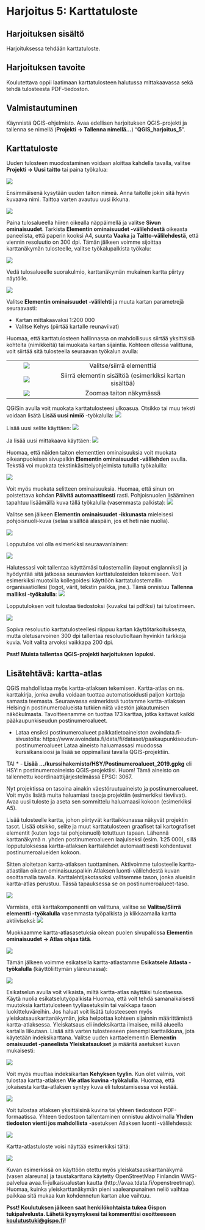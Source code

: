 # Harjoitus 5: Karttatuloste

## Harjoituksen sisältö

Harjoituksessa tehdään karttatuloste.

## Harjoituksen tavoite

Koulutettava oppii laatimaan karttatulosteen halutussa mittakaavassa sekä tehdä tulosteesta PDF-tiedoston.

## Valmistautuminen

Käynnistä QGIS-ohjelmisto. Avaa edellisen harjoituksen QGIS-projekti ja tallenna se nimellä (**Projekti → Tallenna nimellä…**) “**QGIS_harjoitus_5**”.

## Karttatuloste

Uuden tulosteen muodostaminen voidaan aloittaa kahdella tavalla, valitse **Projekti → Uusi taitto** tai paina työkalua:  

![](img/harjoitus_5/image22.png)

Ensimmäisenä kysytään uuden taiton nimeä. Anna taitolle jokin sitä hyvin kuvaava nimi. Taittoa varten avautuu uusi ikkuna.

![](img/harjoitus_5/image9.png)

Paina tulosalueella hiiren oikealla näppäimellä ja valitse **Sivun ominaisuudet**. Tarkista **Elementin ominaisuudet -välilehdestä** oikeasta paneelista, että paperin kooksi A4, suunta **Vaaka** ja **Taitto-välilehdestä**, että viennin resoluutio on 300 dpi.
Tämän jälkeen voimme sijoittaa karttanäkymän tulosteelle, valitse työkalupalkista työkalu:

![](img/harjoitus_5/image1.png)

Vedä tulosalueelle suorakulmio, karttanäkymän mukainen kartta piirtyy näytölle.

![](img/harjoitus_5/image2.png)

Valitse **Elementin ominaisuudet -välilehti** ja muuta kartan parametrejä seuraavasti:

- Kartan mittakaavaksi 1:200 000
- Valitse Kehys (piirtää kartalle reunaviivat)

Huomaa, että karttatulosteen hallinnassa on mahdollisuus siirtää yksittäisiä kohteita (nimikkeitä) tai muokata kartan sijaintia.
Kohteen ollessa valittuna, voit siirtää sitä tulosteella seuraavan työkalun avulla:

|         |                                 |
|:-------:|:-------------------------------:|
| ![](img/harjoitus_5/image16.png) | Valitse/siirrä elementtiä |
| ![](img/harjoitus_5/image21.png) | Siirrä elementin sisältöä (esimerkiksi kartan sisältöä) |
| ![](img/harjoitus_5/image19.png) | Zoomaa taiton näkymässä |


QGISin avulla voit muokata karttatulosteesi ulkoasua. Otsikko tai muu teksti voidaan lisätä **Lisää uusi nimiö** -työkalulla: 
![](img/harjoitus_5/image7.png)

Lisää uusi selite käyttäen:
![](img/harjoitus_5/image8.png)

Ja lisää uusi mittakaava käyttäen: 
![](img/harjoitus_5/image20.png)

Huomaa, että näiden taiton elementtien ominaisuuksia voit muokata oikeanpuoleisen sivupalkin **Elementin ominaisuudet -välilehden** avulla.
Tekstiä voi muokata tekstinkäsittelyohjelmista tutuilla työkaluilla:

![](img/harjoitus_5/image25.png)

Voit myös muokata selitteen ominaisuuksia. Huomaa, että sinun on poistettava kohdan **Päivitä automaattisesti** rasti.
Pohjoisnuolen lisääminen tapahtuu lisäämällä kuva tällä työkalulla (vasemmasta palkista): ![](img/harjoitus_5/image14.png)

Valitse sen jälkeen **Elementin ominaisuudet -ikkunasta** mieleisesi pohjoisnuoli-kuva (selaa sisältöä alaspäin, jos et heti näe nuolia).

![](img/harjoitus_5/image13.png)

Lopputulos voi olla esimerkiksi seuraavanlainen:

![](img/harjoitus_5/image10.png)

Halutessasi voit tallentaa käyttämäsi tulostemallin (layout englanniksi) ja hyödyntää sitä jatkossa seuraavien karttatulosteiden tekemiseen. Voit esimerkiksi muotoilla kollegoidesi käyttöön karttatulostemallin organisaatiollesi (logot, värit, tekstin paikka, jne.). Tämä onnistuu **Tallenna malliksi -työkalulla**: ![](img/harjoitus_5/image26.png)

Lopputuloksen voit tulostaa tiedostoksi (kuvaksi tai pdf:ksi) tai tulostimeen. 

![](img/harjoitus_5/image15.jpg)

Sopiva resoluutio karttatulosteellesi riippuu kartan käyttötarkoituksesta, mutta oletusarvoinen 300 dpi tallentaa resoluutioltaan hyvinkin tarkkoja kuvia. Voit valita arvoksi vaikkapa 200 dpi. 

:::{.hint-box}
**Psst! Muista tallentaa QGIS-projekti harjoituksen lopuksi.**
:::

## Lisätehtävä: kartta-atlas
QGIS mahdollistaa myös kartta-atlaksen tekemisen. Kartta-atlas on ns. karttakirja, jonka avulla voidaan tuottaa automatisoidusti paljon karttoja samasta teemasta. Seuraavassa esimerkissä tuotamme kartta-atlaksen Helsingin postinumeroalueista tutkien niitä väestön jakautumisen näkökulmasta. Tavoitteenamme on tuottaa 173 karttaa, jotka kattavat kaikki pääkaupunkiseudun postinumeroalueet.

* Lataa ensiksi postinumeroalueet paikkatietoaineiston avoindata.fi-sivustolta: 
  https://www.avoindata.fi/data/fi/dataset/paakaupunkiseudun-postinumeroalueet
  Lataa aineisto haluamassasi muodossa kurssikansioosi ja lisää se oppimallasi tavalla QGIS-projektiin.
  
TAI
* - **Lisää .../kurssihakemisto/HSY/Postinumeroalueet_2019.gpkg** eli HSY:n postinumeroaineisto QGIS-projektiisi. Huom! Tämä aineisto on tallennettu koordinaattijärjestelmässä EPSG: 3067. 

Nyt projektissa on tasoina ainakin väestöruutuaineisto ja postinumeroalueet. Voit myös lisätä muita haluamiasi tasoja projektiin (esimerkiksi tieviivat). 
Avaa uusi tuloste ja aseta sen sommittelu haluamaasi kokoon (esimerkiksi A5). 

Lisää tulosteelle kartta, johon piirtyvät karttaikkunassa näkyvät projektin tasot. Lisää otsikko, selite ja muut karttatulosteen graafiset tai kartografiset elementit (kuten logo tai pohjoisnuoli) totuttuun tapaan. Lähennä karttanäkymä n. yhden postinumeroalueen laajuiseksi (esim. 1:25 000), sillä lopputuloksessa kartta-atlaksen karttalehdet automaattisesti kohdentuvat postinumeroalueiden kokoon.


Sitten aloitetaan kartta-atlaksen tuottaminen. Aktivoimme tulosteelle kartta-atlastilan oikean ominaisuuspalkin Atlaksen luonti-välilehdestä kuvan osoittamalla tavalla. Karttalehtijakotasoksi valitsemme tason, jonka alueisiin kartta-atlas perustuu. Tässä tapauksessa se on postinumeroalueet-taso. 

![](img/harjoitus_5/image18.png)

Varmista, että karttakomponentti on valittuna, valitse se **Valitse/Siirrä elementti -työkalulla** vasemmasta työpalkista ja klikkaamalla kartta aktiiviseksi:
![](img/harjoitus_5/image16.png)

Muokkaamme kartta-atlasasetuksia oikean puolen sivupalkissa **Elementin ominaisuudet → Atlas ohjaa tätä**.

![](img/harjoitus_5/image6.png)

Tämän jälkeen voimme esikatsella kartta-atlastamme **Esikatsele Atlasta -työkalulla** (käyttöliittymän yläreunassa):

![](img/harjoitus_5/image4.jpg)

Esikatselun avulla voit vilkaista, miltä kartta-atlas näyttäisi tulostaessa. Käytä nuolia esikatselutyöpalkista Huomaa, että voit tehdä samanaikaisesti muutoksia karttatulosteen tyyliasetuksiin tai vaikkapa tason luokitteluväreihin.
Jos haluat voit lisätä tulosteeseen myös yleiskatsauskarttanäkymän, joka helpottaa kohteen sijainnin määrittämistä kartta-atlaksessa. Yleiskatsaus eli indeksikartta ilmaisee, millä alueella kartalla liikutaan.
Lisää sitä varten tulosteeseen pienempi karttaikkuna, jota käytetään indeksikarttana. Valitse uuden karttaelementin **Elementin omaisuudet -paneelista Yleiskatsaukset** ja määritä asetukset kuvan mukaisesti:

![](img/harjoitus_5/image12.png)

Voit myös muuttaa indeksikartan **Kehyksen tyylin**.
Kun olet valmis, voit tulostaa kartta-atlaksen **Vie atlas kuvina -työkalulla**. Huomaa, että jokaisesta kartta-atlaksen syntyy kuva eli tulostamisessa voi kestää.

![](img/harjoitus_5/image11.png)

Voit tulostaa atlaksen yksittäisinä kuvina tai yhteen tiedostoon PDF-formaatissa. Yhteen tiedostoon tallentaminen onnistuu aktivoimalla **Yhden tiedoston vienti jos mahdollista** -asetuksen Atlaksen luonti -välilehdessä:

![](img/harjoitus_5/image23.png)

Kartta-atlastuloste voisi näyttää esimerkiksi tältä:

![](img/harjoitus_5/image24.jpg)

Kuvan esimerkissä on käyttöön otettu myös yleiskatsauskarttanäkymä (vasen alareuna) ja taustakarttana käytetty OpenStreetMap Finlandin WMS-palvelua avaa.fi-julkaisualustan kautta (http://avaa.tdata.fi/openstreetmap). Huomaa, kuinka yleiskarttanäkymän pieni vaaleanpunainen neliö vaihtaa paikkaa sitä mukaa kun kohdennetun kartan alue vaihtuu.

::: hint-box
**Psst! Koulutuksen jälkeen saat henkilökohtaista tukea Gispon tukipalvelusta. Lähetä kysymyksesi tai kommenttisi osoitteeseen [koulutustuki\@gispo.fi](mailto:koulutustuki@gispo.fi){.email}!**
:::